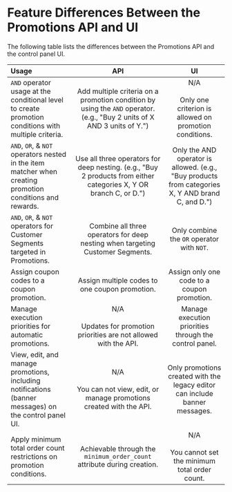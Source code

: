 # Feature Differences Between the Promotions API and UI

The following table lists the differences between the Promotions API and the control panel UI.

| Usage                                                    | API                | UI              |
|:---------------------------------------------------------|:------------------:|:---------------:|
| `AND` operator usage at the conditional level to create promotion conditions with multiple criteria.| Add multiple criteria on a promotion condition by using the `AND` operator. (e.g., "Buy 2 units of X AND 3 units of Y.") |  N/A <br></br> Only one criterion is allowed on promotion conditions. |
| `AND`, `OR`, & `NOT` operators nested in the item matcher when creating promotion conditions and rewards.| Use all three operators for deep nesting. (e.g., "Buy 2 products from either categories X, Y OR branch C, or D.")| Only the AND operator is allowed. (e.g., "Buy products from categories X, Y AND brand C, and D.")  |
| `AND`, `OR`, & `NOT` operators for Customer Segments targeted in Promotions.| Combine all three operators for deep nesting when targeting Customer Segments.| Only combine the `OR` operator with `NOT`.         |
| Assign coupon codes to a coupon promotion.| Assign multiple codes to one coupon promotion.| Assign only one code to a coupon promotion. |
| Manage execution priorities for automatic promotions. | N/A <br></br> Updates for promotion priorities are not allowed with the API.| Manage execution priorities through the control panel. |
| View, edit, and manage promotions, including notifications (banner messages) on the control panel UI. | N/A <br></br> You can not view, edit, or manage promotions created with the API.| Only promotions created with the legacy editor can include banner messages. |
| Apply minimum total order count restrictions on promotion conditions.| Achievable through the `minimum_order_count` attribute during creation.| N/A <br></br> You cannot set the minimum total order count.|

